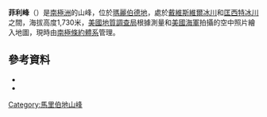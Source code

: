 {{coord|85|26|S|126|26|W|source:GNIS|display=title}}

'''菲利峰'''（{{lang-en|Feeley Peak}}）是[[南極洲|南極洲]]的山峰，位於[[瑪麗伯德地|瑪麗伯德地]]，處於[[戴維斯維爾冰川|戴維斯維爾冰川]]和[[匡西特冰川|匡西特冰川]]之間，海拔高度1,730米，[[美國地質調查局|美國地質調查局]]根據測量和[[美國海軍|美國海軍]]拍攝的空中照片繪入地圖，現時由[[南極條約體系|南極條約體系]]管理。

==參考資料==
*{{cite gnis | type = antarid | id = 4807| name = Feeley Peak | accessdate = 2012-03-19}}
*{{usgs-gazetteer|id=4807}}

{{DEFAULTSORT:Feeley Peak}}
[[Category:馬里伯地山峰|Category:馬里伯地山峰]]


{{MarieByrdLand-geo-stub}}